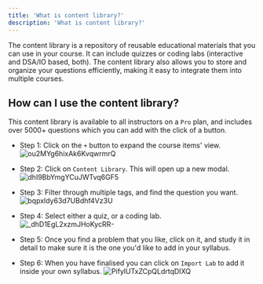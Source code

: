 ```yaml
---
title: 'What is content library?'
description: 'What is content library?'
---
```



The content library is a repository of reusable educational materials that you can use in your course. It can include quizzes or coding labs (interactive and DSA/IO based, both). The content library also allows you to store and organize your questions efficiently, making it easy to integrate them into multiple courses.

## How can I use the content library?

This content library is available to all instructors on a `Pro` plan, and includes over 5000+ questions which you can add with the click of a button. 

* Step 1: Click on the `+` button to expand the course items' view. 
![ou2MYg6hixAk6KvqwrmrQ](https://creator-assets.codedamn.com/fermion-instructor/02-08-2024/instructor_66467ae8ada1f52e23942268/ou2MYg6hixAk6KvqwrmrQ)

* Step 2: Click on `Content Library`. This will open up a new modal. 
![dhI9BbYmgYCuJWTvq6GF5](https://creator-assets.codedamn.com/fermion-instructor/02-08-2024/instructor_66467ae8ada1f52e23942268/dhI9BbYmgYCuJWTvq6GF5)

* Step 3: Filter through multiple tags, and find the question you want. 
![bqpxldy63d7UBdhf4Vz3U](https://creator-assets.codedamn.com/fermion-instructor/02-08-2024/instructor_66467ae8ada1f52e23942268/bqpxldy63d7UBdhf4Vz3U)

* Step 4: Select either a quiz, or a coding lab. 
![_dhD1EgL2xzmJHoKycRR-](https://creator-assets.codedamn.com/fermion-instructor/02-08-2024/instructor_66467ae8ada1f52e23942268/_dhD1EgL2xzmJHoKycRR-)

* Step 5: Once you find a problem that you like, click on it, and study it in detail to make sure it is the one you'd like to add in your syllabus. 

* Step 6: When you have finalised you can click on `Import Lab` to add it inside your own syllabus. 
![PifylUTxZCpQLdrtqDIXQ](https://creator-assets.codedamn.com/fermion-instructor/02-08-2024/instructor_66467ae8ada1f52e23942268/PifylUTxZCpQLdrtqDIXQ)
